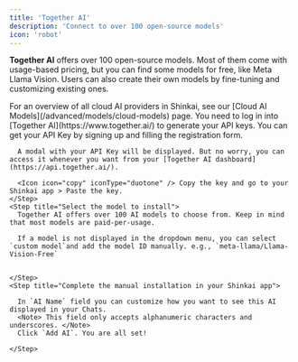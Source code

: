 ```yaml
---
title: 'Together AI'
description: 'Connect to over 100 open-source models'
icon: 'robot'
---
```


**Together AI** offers over 100 open-source models. Most of them come with usage-based pricing, but you can find some models for free, like Meta Llama Vision. Users can also create their own models by fine-tuning and customizing existing ones.  

<Tip>
For an overview of all cloud AI providers in Shinkai, see our [Cloud AI Models](/advanced/models/cloud-models) page.
</Tip>
  <Info> 
    You need to log in into [Together AI](https://www.together.ai/) to generate your API keys.
     
  </Info>
  <Steps>
    <Step title="Generate your API key">
      You can get your API Key by signing up and filling the registration form. 

      A modal with your API Key will be displayed. But no worry, you can access it whenever you want from your [Together AI dashboard](https://api.together.ai/).  

      <Icon icon="copy" iconType="duotone" /> Copy the key and go to your Shinkai app > Paste the key.
    </Step>
    <Step title="Select the model to install">
      Together AI offers over 100 AI models to choose from. Keep in mind that most models are paid-per-usage.

      If a model is not displayed in the dropdown menu, you can select `custom model`and add the model ID manually. e.g., `meta-llama/Llama-Vision-Free`
            

    </Step>
    <Step title="Complete the manual installation in your Shinkai app">
      
      In `AI Name` field you can customize how you want to see this AI displayed in your Chats. 
      <Note> This field only accepts alphanumeric characters and underscores. </Note>
      Click `Add AI`. You are all set! 

    </Step>
  </Steps>


